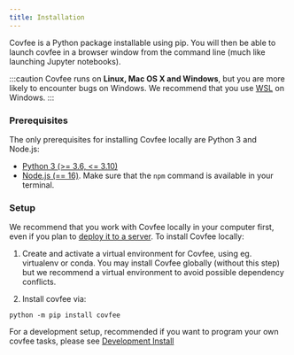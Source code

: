 ```yaml
---
title: Installation
---
```


Covfee is a Python package installable using pip. You will then be able to launch covfee in a browser window from the command line (much like launching Jupyter notebooks). 

:::caution
Covfee runs on **Linux, Mac OS X and Windows**, but you are more likely to encounter bugs on Windows. We recommend that you use [WSL](https://docs.microsoft.com/en-us/windows/wsl/install) on Windows.
:::

### Prerequisites

The only prerequisites for installing Covfee locally are Python 3 and Node.js:

- [Python 3 (>= 3.6, <= 3.10)](https://www.python.org/downloads/)
- [Node.js (== 16)](https://nodejs.org/en/). Make sure that the `npm` command is available in your terminal.

### Setup

We recommend that you work with Covfee locally in your computer first, even if you plan to [deploy it to a server](deployment). To install Covfee locally:

1. Create and activate a virtual environment for Covfee, using eg. virtualenv or conda. You may install Covfee globally (without this step) but we recommend a virtual environment to avoid possible dependency conflicts.

2. Install covfee via:

```
python -m pip install covfee
```

For a development setup, recommended if you want to program your own covfee tasks, please see [Development Install](development)